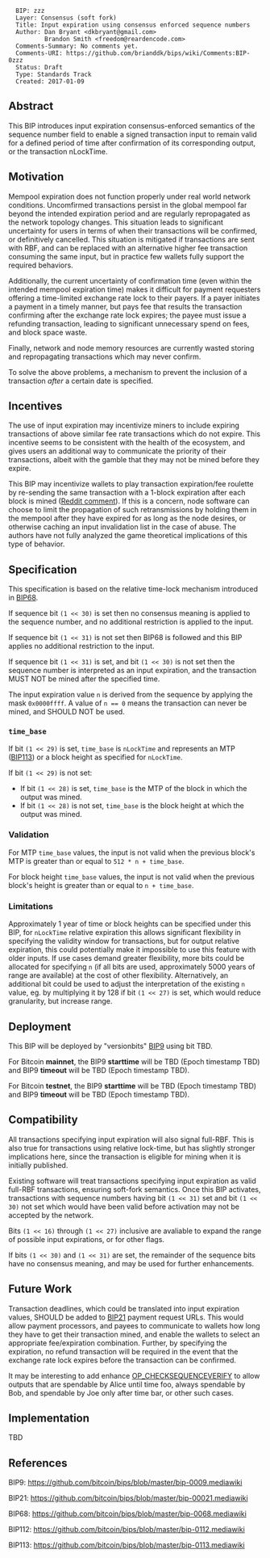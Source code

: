 <pre>
  BIP: zzz
  Layer: Consensus (soft fork)
  Title: Input expiration using consensus enforced sequence numbers
  Author: Dan Bryant <dkbryant@gmail.com>
          Brandon Smith <freedom@reardencode.com>
  Comments-Summary: No comments yet.
  Comments-URI: https://github.com/brianddk/bips/wiki/Comments:BIP-0zzz
  Status: Draft
  Type: Standards Track
  Created: 2017-01-09
</pre>

==Abstract==

This BIP introduces input expiration consensus-enforced semantics of the sequence number field to enable a signed transaction input to remain valid for a defined period of time after confirmation of its corresponding output, or the transaction nLockTime.

==Motivation==

Mempool expiration does not function properly under real world network conditions. Uncomfirmed transactions persist in the global mempool far beyond the intended expiration period and are regularly repropagated as the network topology changes. This situation leads to significant uncertainty for users in terms of when their transactions will be confirmed, or definitively cancelled. This situation is mitigated if transactions are sent with RBF, and can be replaced with an alternative higher fee transaction consuming the same input, but in practice few wallets fully support the required behaviors.

Additionally, the current uncertainty of confirmation time (even within the intended mempool expiration time) makes it difficult for payment requesters offering a time-limited exchange rate lock to their payers. If a payer initiates a payment in a timely manner, but pays fee that results the transaction confirming after the exchange rate lock expires; the payee must issue a refunding transaction, leading to significant unnecessary spend on fees, and block space waste.

Finally, network and node memory resources are currently wasted storing and repropagating transactions which may never confirm.

To solve the above problems, a mechanism to prevent the inclusion of a transaction ''after'' a certain date is specified.

==Incentives==

The use of input expiration may incentivize miners to include expiring transactions of above similar fee rate transactions which do not expire. This incentive seems to be consistent with the health of the ecosystem, and gives users an additional way to communicate the priority of their transactions, albeit with the gamble that they may not be mined before they expire.

This BIP may incentivize wallets to play transaction expiration/fee roulette by re-sending the same transaction with a 1-block expiration after each block is mined ([https://www.reddit.com/r/BitcoinSerious/comments/7p5ag2/network_susceptibility_to_replay_spam/dsffxoa/ Reddit comment]). If this is a concern, node software can choose to limit the propagation of such retransmissions by holding them in the mempool after they have expired for as long as the node desires, or otherwise caching an input invalidation list in the case of abuse. The authors have not fully analyzed the game theoretical implications of this type of behavior.

==Specification==

This specification is based on the relative time-lock mechanism introduced in [https://github.com/bitcoin/bips/blob/master/bip-0068.mediawiki BIP68].

If sequence bit <code>(1 << 30)</code> is set then no consensus meaning is applied to the sequence number, and no additional restriction is applied to the input.

If sequence bit <code>(1 << 31)</code> is not set then BIP68 is followed and this BIP applies no additional restriction to the input.

If sequence bit <code>(1 << 31)</code> is set, and bit <code>(1 << 30)</code> is not set then the sequence number is interpreted as an input expiration, and the transaction MUST NOT be mined after the specified time.

The input expiration value <code>n</code> is derived from the sequence by applying the mask <code>0x0000ffff</code>.  A value of <code>n == 0</code> means the transaction can never be mined, and SHOULD NOT be used.

===<code>time_base</code>===

If bit <code>(1 << 29)</code> is set, <code>time_base</code> is <code>nLockTime</code> and represents an MTP ([https://github.com/bitcoin/bips/blob/master/bip-0113.mediawiki BIP113]) or a block height as specified for <code>nLockTime</code>.

If bit <code>(1 << 29)</code> is not set:
* If bit <code>(1 << 28)</code> is set, <code>time_base</code> is the MTP of the block in which the output was mined.
* If bit <code>(1 << 28)</code> is not set, <code>time_base</code> is the block height at which the output was mined.

===Validation===

For MTP <code>time_base</code> values, the input is not valid when the previous block's MTP is greater than or equal to <code>512 * n + time_base</code>.

For block height <code>time_base</code> values, the input is not valid when the previous block's height is greater than or equal to <code>n + time_base</code>.

===Limitations===

Approximately 1 year of time or block heights can be specified under this BIP, for <code>nLockTime</code> relative expiration this allows significant flexibility in specifying the validity window for transactions, but for output relative expiration, this could potentially make it impossible to use this feature with older inputs. If use cases demand greater flexibility, more bits could be allocated for specifying <code>n</code> (if all bits are used, approximately 5000 years of range are available) at the cost of other flexibility. Alternatively, an additional bit could be used to adjust the interpretation of the existing <code>n</code> value, eg. by multiplying it by 128 if bit <code>(1 << 27)</code> is set, which would reduce granularity, but increase range.

==Deployment==

This BIP will be deployed by "versionbits" [https://github.com/bitcoin/bips/blob/master/bip-0009.mediawiki BIP9] using bit TBD.

For Bitcoin '''mainnet''', the BIP9 '''starttime''' will be TBD (Epoch timestamp TBD) and BIP9 '''timeout''' will be TBD (Epoch timestamp TBD).

For Bitcoin '''testnet''', the BIP9 '''starttime''' will be TBD (Epoch timestamp TBD) and BIP9 '''timeout''' will be TBD (Epoch timestamp TBD).

==Compatibility==

All transactions specifying input expiration will also signal full-RBF. This is also true for transactions using relative lock-time, but has slightly stronger implications here, since the transaction is eligible for mining when it is initially published.

Existing software will treat transactions specifying input expiration as valid full-RBF transactions, ensuring soft-fork semantics. Once this BIP activates, transactions with sequence numbers having bit <code>(1 << 31)</code> set and bit <code>(1 << 30)</code> not set which would have been valid before activation may not be accepted by the network.

Bits <code>(1 << 16)</code> through <code>(1 << 27)</code> inclusive are avaliable to expand the range of possible input expirations, or for other flags. 

If bits <code>(1 << 30)</code> and <code>(1 << 31)</code> are set, the remainder of the sequence bits have no consensus meaning, and may be used for further enhancements.

==Future Work==

Transaction deadlines, which could be translated into input expiration values, SHOULD be added to [https://github.com/bitcoin/bips/blob/master/bip-0021.mediawiki BIP21] payment request URLs. This would allow payment processors, and payees to communicate to wallets how long they have to get their transaction mined, and enable the wallets to select an appropriate fee/expiration combination. Further, by specifying the expiration, no refund transaction will be required in the event that the exchange rate lock expires before the transaction can be confirmed.

It may be interesting to add enhance [https://github.com/bitcoin/bips/blob/master/bip-0112.mediawiki OP_CHECKSEQUENCEVERIFY] to allow outputs that are spendable by Alice until time foo, always spendable by Bob, and spendable by Joe only after time bar, or other such cases.

==Implementation==

TBD

==References==

BIP9: https://github.com/bitcoin/bips/blob/master/bip-0009.mediawiki

BIP21: https://github.com/bitcoin/bips/blob/master/bip-00021.mediawiki

BIP68: https://github.com/bitcoin/bips/blob/master/bip-0068.mediawiki

BIP112: https://github.com/bitcoin/bips/blob/master/bip-0112.mediawiki

BIP113: https://github.com/bitcoin/bips/blob/master/bip-0113.mediawiki

